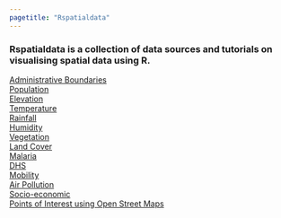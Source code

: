 ```yaml
---
pagetitle: "Rspatialdata"
---
```


### Rspatialdata is a collection of data sources and tutorials on visualising spatial data using R.


[Administrative Boundaries](admin_boundaries.html)  
[Population](population.html)  
[Elevation](elevation.html)  
[Temperature](temperature.html)  
[Rainfall](rainfall.html)  
[Humidity](humidity.html)  
[Vegetation](vegetation.html)  
[Land Cover](land_cov.html)  
[Malaria](malaria.html)  
[DHS](dhs.html)  
[Mobility](mobility.html)  
[Air Pollution](air_pollution.html)  
[Socio-economic](socio_economic.html)  
[Points of Interest using Open Street Maps](osm.html)